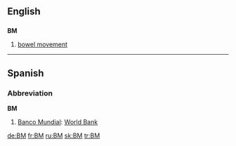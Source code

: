 ==English==

==={{initialism}}===
'''BM'''

# [[bowel movement]]

----

==Spanish==

===Abbreviation===
'''BM'''

# [[Banco Mundial]]: [[World Bank]]

[[de:BM]]
[[fr:BM]]
[[ru:BM]]
[[sk:BM]]
[[tr:BM]]